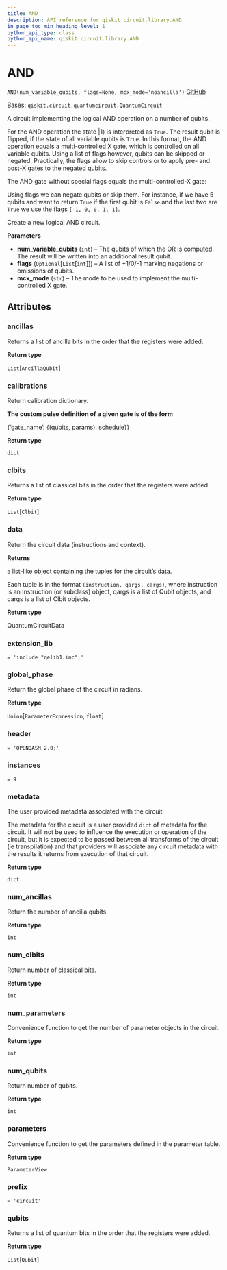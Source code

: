 ```yaml
---
title: AND
description: API reference for qiskit.circuit.library.AND
in_page_toc_min_heading_level: 1
python_api_type: class
python_api_name: qiskit.circuit.library.AND
---
```


# AND

<span id="qiskit.circuit.library.AND" />

`AND(num_variable_qubits, flags=None, mcx_mode='noancilla')` [GitHub](https://github.com/qiskit/qiskit/tree/stable/0.19/qiskit/circuit/library/boolean_logic/quantum_and.py "view source code")

Bases: `qiskit.circuit.quantumcircuit.QuantumCircuit`

A circuit implementing the logical AND operation on a number of qubits.

For the AND operation the state $|1\rangle$ is interpreted as `True`. The result qubit is flipped, if the state of all variable qubits is `True`. In this format, the AND operation equals a multi-controlled X gate, which is controlled on all variable qubits. Using a list of flags however, qubits can be skipped or negated. Practically, the flags allow to skip controls or to apply pre- and post-X gates to the negated qubits.

The AND gate without special flags equals the multi-controlled-X gate:

Using flags we can negate qubits or skip them. For instance, if we have 5 qubits and want to return `True` if the first qubit is `False` and the last two are `True` we use the flags `[-1, 0, 0, 1, 1]`.

Create a new logical AND circuit.

**Parameters**

*   **num\_variable\_qubits** (`int`) – The qubits of which the OR is computed. The result will be written into an additional result qubit.
*   **flags** (`Optional`\[`List`\[`int`]]) – A list of +1/0/-1 marking negations or omissions of qubits.
*   **mcx\_mode** (`str`) – The mode to be used to implement the multi-controlled X gate.

## Attributes

<span id="qiskit.circuit.library.AND.ancillas" />

### ancillas

Returns a list of ancilla bits in the order that the registers were added.

**Return type**

`List`\[`AncillaQubit`]

<span id="qiskit.circuit.library.AND.calibrations" />

### calibrations

Return calibration dictionary.

**The custom pulse definition of a given gate is of the form**

\{‘gate\_name’: \{(qubits, params): schedule}}

**Return type**

`dict`

<span id="qiskit.circuit.library.AND.clbits" />

### clbits

Returns a list of classical bits in the order that the registers were added.

**Return type**

`List`\[`Clbit`]

<span id="qiskit.circuit.library.AND.data" />

### data

Return the circuit data (instructions and context).

**Returns**

a list-like object containing the tuples for the circuit’s data.

Each tuple is in the format `(instruction, qargs, cargs)`, where instruction is an Instruction (or subclass) object, qargs is a list of Qubit objects, and cargs is a list of Clbit objects.

**Return type**

QuantumCircuitData

<span id="qiskit.circuit.library.AND.extension_lib" />

### extension\_lib

`= 'include "qelib1.inc";'`

<span id="qiskit.circuit.library.AND.global_phase" />

### global\_phase

Return the global phase of the circuit in radians.

**Return type**

`Union`\[`ParameterExpression`, `float`]

<span id="qiskit.circuit.library.AND.header" />

### header

`= 'OPENQASM 2.0;'`

<span id="qiskit.circuit.library.AND.instances" />

### instances

`= 9`

<span id="qiskit.circuit.library.AND.metadata" />

### metadata

The user provided metadata associated with the circuit

The metadata for the circuit is a user provided `dict` of metadata for the circuit. It will not be used to influence the execution or operation of the circuit, but it is expected to be passed between all transforms of the circuit (ie transpilation) and that providers will associate any circuit metadata with the results it returns from execution of that circuit.

**Return type**

`dict`

<span id="qiskit.circuit.library.AND.num_ancillas" />

### num\_ancillas

Return the number of ancilla qubits.

**Return type**

`int`

<span id="qiskit.circuit.library.AND.num_clbits" />

### num\_clbits

Return number of classical bits.

**Return type**

`int`

<span id="qiskit.circuit.library.AND.num_parameters" />

### num\_parameters

Convenience function to get the number of parameter objects in the circuit.

**Return type**

`int`

<span id="qiskit.circuit.library.AND.num_qubits" />

### num\_qubits

Return number of qubits.

**Return type**

`int`

<span id="qiskit.circuit.library.AND.parameters" />

### parameters

Convenience function to get the parameters defined in the parameter table.

**Return type**

`ParameterView`

<span id="qiskit.circuit.library.AND.prefix" />

### prefix

`= 'circuit'`

<span id="qiskit.circuit.library.AND.qubits" />

### qubits

Returns a list of quantum bits in the order that the registers were added.

**Return type**

`List`\[`Qubit`]

